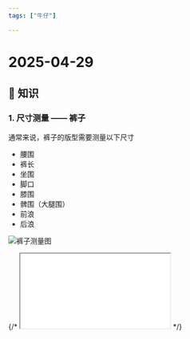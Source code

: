 ```yaml
---
tags: ["牛仔"]

---
```

# 2025-04-29

## 📖 知识

### 1. 尺寸测量 —— 裤子

通常来说，裤子的版型需要测量以下尺寸

- 腰围
- 裤长
- 坐围
- 脚口
- 膝围
- 髀围（大腿围）
- 前浪
- 后浪

![裤子测量图](/images/blog/2025/04/裤子测量图示.jpg)

{/* <iframe src="//player.bilibili.com/player.html?isOutside=true&aid=460950675&bvid=BV145411M7kd&cid=348805163&p=1" allowFullScreen="true"></iframe>
 */}

